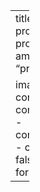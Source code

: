 ---
title: "Fundamentos de probabilidades"
description: "Definição de probabilidade, probabilidade de eventos independentes, probabilidade condicional e Teorema de Bayes"
categories: ["espaço amostral", "união", "intersecção", "eventos independentes", "probabilidade condicional", "Teorema de Bayes"]

image: "images/fundamentos_probabilidade.png"
listing:
  contents:
    - conteudo/fundamentos_probabilidade/espaco_amostral.qmd    
    - conteudo/fundamentos_probabilidade/combina_probabilidades.qmd
    - conteudo/fundamentos_probabilidade/probabilidade_condicional.qmd
    - conteudo/fundamentos_probabilidade/teorema_bayes.qmd
  sort: false
  type: default
  fields: 
    - image
    - title
    - description
    - categories
format:
  html:
    toc: true
    number-sections: true
---